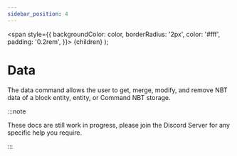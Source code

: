 ```yaml
---
sidebar_position: 4
---
```

  <span
    style={{
      backgroundColor: color,
      borderRadius: '2px',
      color: '#fff',
      padding: '0.2rem',
    }}>
    {children}
  </span>
);

# Data

The data command allows the user to get, merge, modify, and remove NBT data of a block entity, entity, or Command NBT storage.

:::note

These docs are still work in progress, please join the <Link to="https://discord.gg/6GeGaGjs97">Discord Server</Link> for any specific help you require.

:::
